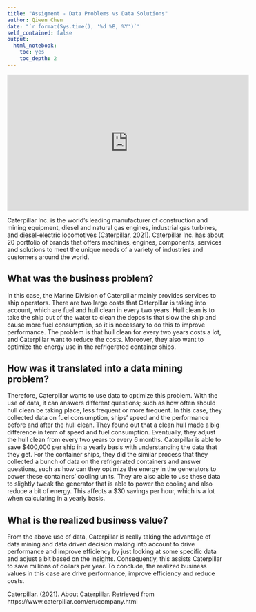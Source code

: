 ```yaml
---
title: "Assigment - Data Problems vs Data Solutions"
author: Qiwen Chen
date: "`r format(Sys.time(), '%d %B, %Y')`"
self_contained: false
output:
  html_notebook:
    toc: yes
    toc_depth: 2
---
```


<iframe width="560" height="315" src="https://www.youtube.com/embed/EN77cq53Dfw" frameborder="0" allow="accelerometer; autoplay; clipboard-write; encrypted-media; gyroscope; picture-in-picture" allowfullscreen data-external="1"></iframe>

Caterpillar Inc. is the world’s leading manufacturer of construction and mining equipment, diesel and natural gas engines, industrial gas turbines, and diesel-electric locomotives (Caterpillar, 2021). Caterpillar Inc. has about 20 portfolio of brands that offers machines, engines, components, services and solutions to meet the unique needs of a variety of industries and customers around the world. 

## What was the business problem?

In this case, the Marine Division of Caterpillar mainly provides services to ship operators. There are two large costs that Caterpillar is taking into account, which are fuel and hull clean in every two years. Hull clean is to take the ship out of the water to clean the deposits that slow the ship and cause more fuel consumption, so it is necessary to do this to improve performance. The problem is that hull clean for every two years costs a lot, and Caterpillar want to reduce the costs. Moreover, they also want to optimize the energy use in the refrigerated container ships.

## How was it translated into a data mining problem?

Therefore, Caterpillar wants to use data to optimize this problem. With the use of data, it can answers different questions; such as how often should hull clean be taking place, less frequent or more frequent. In this case, they collected data on fuel consumption, ships' speed and the performance before and after the hull clean. They found out that a clean hull made a big difference in term of speed and fuel consumption. Eventually, they adjust the hull clean from every two years to every 6 months. Caterpillar is able to save $400,000 per ship in a yearly basis with understanding the data that they get. 
For the container ships, they did the similar process that they collected a bunch of data on the refrigerated containers and answer questions, such as how can they optimize the energy in the generators to power these containers' cooling units. They are also able to use these data to slightly tweak the generator that is able to power the cooling and also reduce a bit of energy. This affects a $30 savings per hour, which is a lot when calculating in a yearly basis.

## What is the realized business value?

From the above use of data, Caterpillar is really taking the advantage of data mining and data driven decision making into account to drive performance and improve efficiency by just looking at some specific data and adjust a bit based on the insights. Consequently, this assists Caterpillar to save millions of dollars per year. To conclude, the realized business values in this case are drive performance, improve efficiency and reduce costs.

Caterpillar. (2021). About Caterpillar. Retrieved from https://www.caterpillar.com/en/company.html 